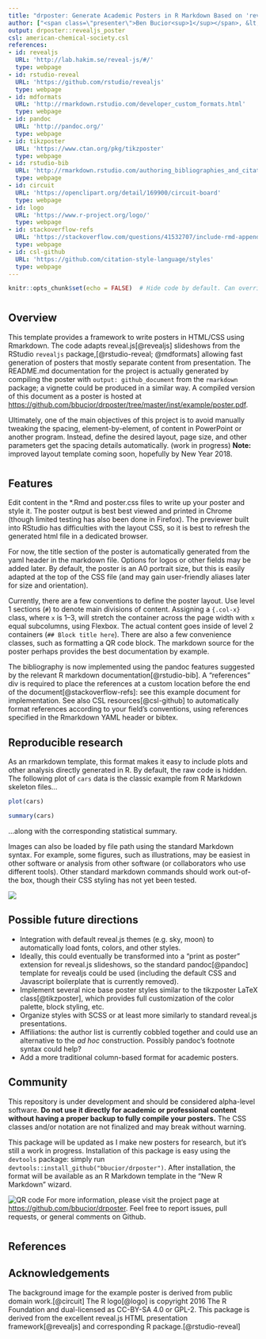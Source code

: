 ```yaml
---
title: "drposter: Generate Academic Posters in R Markdown Based on 'reveal.js' Presentations"
author: ["<span class=\"presenter\">Ben Bucior<sup>1</sup></span>, &lt;Your name here&gt;<sup>2</sup><ol class=\"affiliations\"><li>Northwestern University, Evanston, IL, USA</li><li>Earth</li></ol>"]
output: drposter::revealjs_poster
csl: american-chemical-society.csl
references:
- id: revealjs
  URL: 'http://lab.hakim.se/reveal-js/#/'
  type: webpage
- id: rstudio-reveal
  URL: 'https://github.com/rstudio/revealjs'
  type: webpage
- id: mdformats
  URL: 'http://rmarkdown.rstudio.com/developer_custom_formats.html'
  type: webpage
- id: pandoc
  URL: 'http://pandoc.org/'
  type: webpage
- id: tikzposter
  URL: 'https://www.ctan.org/pkg/tikzposter'
  type: webpage
- id: rstudio-bib
  URL: 'http://rmarkdown.rstudio.com/authoring_bibliographies_and_citations.html'
  type: webpage
- id: circuit
  URL: 'https://openclipart.org/detail/169900/circuit-board'
  type: webpage
- id: logo
  URL: 'https://www.r-project.org/logo/'
  type: webpage
- id: stackoverflow-refs
  URL: 'https://stackoverflow.com/questions/41532707/include-rmd-appendix-after-references'
  type: webpage
- id: csl-github
  URL: 'https://github.com/citation-style-language/styles'
  type: webpage
---
```


```r
knitr::opts_chunk$set(echo = FALSE)  # Hide code by default. Can override chunk-by-chunk
```

# {.col-1}

## Overview

This template provides a framework to write posters in HTML/CSS using Rmarkdown.  The code adapts reveal.js[@revealjs] slideshows from the RStudio `revealjs` package,[@rstudio-reveal; @mdformats] allowing fast generation of posters that mostly separate content from presentation.  The README.md documentation for the project is actually generated by compiling the poster with `output: github_document` from the `rmarkdown` package; a vignette could be produced in a similar way.  A compiled version of this document as a poster is hosted at <https://github.com/bbucior/drposter/tree/master/inst/example/poster.pdf>.

Ultimately, one of the main objectives of this project is to avoid manually tweaking the spacing, element-by-element, of content in PowerPoint or another program.  Instead, define the desired layout, page size, and other parameters get the spacing details automatically. (work in progress)  **Note:** improved layout template coming soon, hopefully by New Year 2018.

# {.col-2}

## Features

Edit content in the *.Rmd and poster.css files to write up your poster and style it.  The poster output is best best viewed and printed in Chrome (though limited testing has also been done in Firefox).  The previewer built into RStudio has difficulties with the layout CSS, so it is best to refresh the generated html file in a dedicated browser.

For now, the title section of the poster is automatically generated from the yaml header in the markdown file.  Options for logos or other fields may be added later.  By default, the poster is an A0 portrait size, but this is easily adapted at the top of the CSS file (and may gain user-friendly aliases later for size and orientation).

Currently, there are a few conventions to define the poster layout.  Use level 1 sections (`#`) to denote main divisions of content.  Assigning a `{.col-x}` class, where `x` is 1--3, will stretch the container across the page width with `x` equal subcolumns, using Flexbox.  The actual content goes inside of level 2 containers (`## Block title here`).  There are also a few convenience classes, such as formatting a QR code block.  The markdown source for the poster perhaps provides the best documentation by example.

The bibliography is now implemented using the pandoc features suggested by the relevant R markdown documentation[@rstudio-bib].  A "references" div is required to place the references at a custom location before the end of the document[@stackoverflow-refs]: see this example document for implementation.  See also CSL resources[@csl-github] to automatically format references according to your field's conventions, using references specified in the Rmarkdown YAML header or bibtex.

## Reproducible research

As an rmarkdown template, this format makes it easy to include plots and other analysis directly generated in R.  By default, the raw code is hidden.  The following plot of `cars` data is the classic example from R Markdown skeleton files...

```r
plot(cars)
```

```r
summary(cars)
```

...along with the corresponding statistical summary.

Images can also be loaded by file path using the standard Markdown syntax.  For example, some figures, such as illustrations, may be easiest in other software or analysis from other software (or collaborators who use different tools).  Other standard markdown commands should work out-of-the box, though their CSS styling has not yet been tested.

![](Resources/Rlogo.svg)


## Possible future directions

* Integration with default reveal.js themes (e.g. sky, moon) to automatically load fonts, colors, and other styles.
* Ideally, this could eventually be transformed into a "print as poster" extension for reveal.js slideshows, so the standard pandoc[@pandoc] template for revealjs could be used (including the default CSS and Javascript boilerplate that is currently removed).
* Implement several nice base poster styles similar to the tikzposter LaTeX class[@tikzposter], which provides full customization of the color palette, block styling, etc.
* Organize styles with SCSS or at least more similarly to standard reveal.js presentations.
* Affiliations: the author list is currently cobbled together and could use an alternative to the _ad hoc_ construction.  Possibly pandoc's footnote syntax could help?
* Add a more traditional column-based format for academic posters.


## Community

<div class="autofullwidth warning">
This repository is under development and should be considered alpha-level software.  **Do not use it directly for academic or professional content without having a proper backup to fully compile your posters.**  The CSS classes and/or notation are not finalized and may break without warning.
</div>

This package will be updated as I make new posters for research, but it's still a work in progress. Installation of this package is easy using the `devtools` package: simply run `devtools::install_github("bbucior/drposter")`.  After installation, the format will be available as an R Markdown template in the "New R Markdown" wizard.

<p class="qr">
![QR code](Resources/qr_code.png)
For more information, please visit the project page at <https://github.com/bbucior/drposter>.  Feel free to report issues, pull requests, or general comments on Github.
</p>


# {.col-3}

## References {style="width:64%"}
<div id="refs" class="references"></div>

## Acknowledgements

The background image for the example poster is derived from public domain work.[@circuit]  The R logo[@logo] is copyright 2016 The R Foundation and dual-licensed as CC-BY-SA 4.0 or GPL-2.
This package is derived from the excellent reveal.js HTML presentation framework[@revealjs] and corresponding R package.[@rstudio-reveal]
